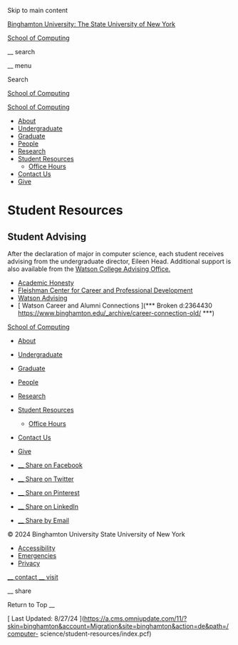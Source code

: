Skip to main content

[ Binghamton University: The State University of New York
](https://www.binghamton.edu/)

[ School of Computing ](/computer-science)

__ search

__ menu

Search

[ School of Computing ](/computer-science)

[ School of Computing ](/computer-science)

  * [ About ](/computer-science/about/)
  * [ Undergraduate ](/computer-science/undergraduate-programs/)
  * [ Graduate ](/computer-science/graduate-programs/)
  * [ People ](/computer-science/people/)
  * [ Research ](/computer-science/research/index.html)
  * [ Student Resources ](/computer-science/student-resources/)
    * [ Office Hours ](/computer-science/student-resources/office-hours.html)
  * [ Contact Us ](/computer-science/contact.html)
  * [ Give ](/computer-science/give.html)

#  Student Resources

##  Student Advising

After the declaration of major in computer science, each student receives
advising from the undergraduate director, Eileen Head. Additional support is
also available from the [ Watson College Advising Office.
](http://binghamton.edu/watson/student-services/advising/)

  * [ Academic Honesty ](/watson/about/academic-honesty.html)
  * [ Fleishman Center for Career and Professional Development ](https://www.binghamton.edu/ccpd/index-old.html)
  * [ Watson Advising ](/watson/student-services/advising/)
  * [ Watson Career and Alumni Connections ](*** Broken d:2364430 https://www.binghamton.edu/_archive/career-connection-old/ ***)

[ School of Computing ](/computer-science)

  * [ About ](/computer-science/about/)
  * [ Undergraduate ](/computer-science/undergraduate-programs/)
  * [ Graduate ](/computer-science/graduate-programs/)
  * [ People ](/computer-science/people/)
  * [ Research ](/computer-science/research/index.html)
  * [ Student Resources ](/computer-science/student-resources/)
    * [ Office Hours ](/computer-science/student-resources/office-hours.html)
  * [ Contact Us ](/computer-science/contact.html)
  * [ Give ](/computer-science/give.html)

  * [ __ Share on Facebook  ](https://www.facebook.com/sharer/sharer.php?u=https%3A%2F%2Fwww.binghamton.edu%2Fcomputer-science%2Fstudent-resources%2Findex.html)
  * [ __ Share on Twitter  ](https://twitter.com/intent/tweet?url=https%3A%2F%2Fwww.binghamton.edu%2Fcomputer-science%2Fstudent-resources%2Findex.html&text=Student+Resources+%7C+School+of+Computing+%7C+Binghamton+University)
  * [ __ Share on Pinterest  ](https://www.pinterest.com/pin/create/button/?url=https%3A%2F%2Fwww.binghamton.edu%2Fcomputer-science%2Fstudent-resources%2Findex.html&description=Explore+the+student+advising+information+in+Computer+Science+Department+at+Binghamton%0AUniversity.&media=https%3A%2F%2Fwww.binghamton.edu+%2Fcomputer-science%2Fimg%2Fhi-res%2Fcs-googlegames2.jpg)
  * [ __ Share on LinkedIn  ](https://www.linkedin.com/shareArticle?url=https%3A%2F%2Fwww.binghamton.edu%2Fcomputer-science%2Fstudent-resources%2Findex.html&mini=true)
  * [ __ Share by Email  ](mailto:?subject=Student%20Resources%20%7C%20School%20of%20Computing%20%7C%20Binghamton%20University&body=https://www.binghamton.edu/computer-science/student-resources/index.html)

© 2024 Binghamton University  State University of New York

  * [ Accessibility ](/accessibility/)
  * [ Emergencies ](/alert/)
  * [ Privacy ](/privacy/)

[ __ contact  ](https://www.binghamton.edu/computer-science/contact.html) [ __
visit  ](https://www.binghamton.edu/visit)

__ share

Return to Top  __

[ Last Updated: 8/27/24
](https://a.cms.omniupdate.com/11/?skin=binghamton&account=Migration&site=binghamton&action=de&path=/computer-
science/student-resources/index.pcf)

